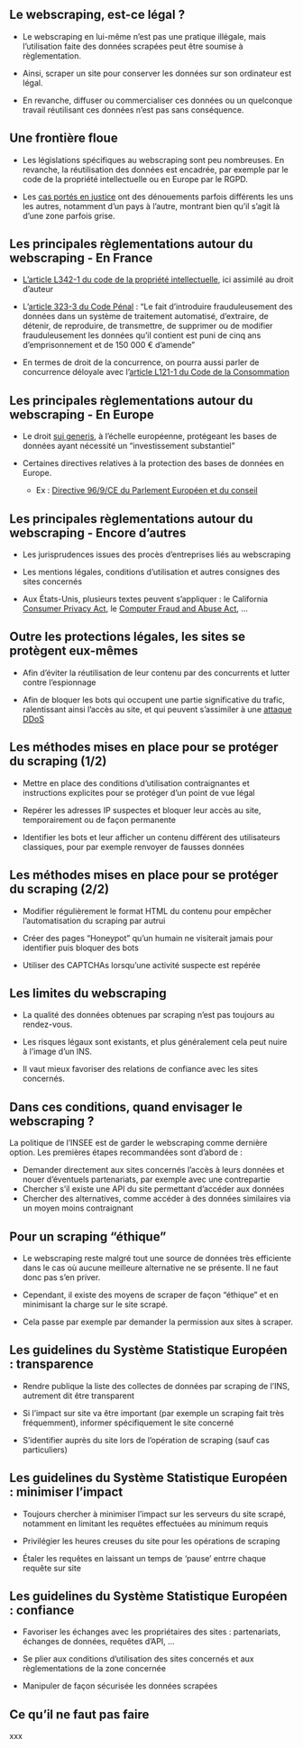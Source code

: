 ## Le webscraping, est-ce légal ?

- Le webscraping en lui-même n'est pas une pratique illégale, mais l'utilisation faite des données scrapées peut être soumise à règlementation.

- Ainsi, scraper un site pour conserver les données sur son ordinateur est légal.

- En revanche, diffuser ou commercialiser ces données ou un quelconque travail réutilisant ces données n'est pas sans conséquence.


## Une frontière floue

- Les législations spécifiques au webscraping sont peu nombreuses. En revanche, la réutilisation des données est encadrée, par exemple par le code de la propriété intellectuelle ou en Europe par le RGPD.

- Les [cas portés en justice](https://devm.io/law-net-culture/data-scraping-cases-165385) ont des dénouements parfois différents les uns les autres, notamment d'un pays à l'autre, montrant bien qu'il s'agit là d'une zone parfois grise.


## Les principales règlementations autour du webscraping - En France

- [L'article L342-1 du code de la propriété intellectuelle](https://www.legifrance.gouv.fr/codes/article_lc/LEGIARTI000006279247), ici assimilé au droit d'auteur

- L'[article 323-3 du Code Pénal](https://www.legifrance.gouv.fr/codes/article_lc/LEGIARTI000030939448) : "Le fait d'introduire frauduleusement des données dans un système de traitement automatisé, d'extraire, de détenir, de reproduire, de transmettre, de supprimer ou de modifier frauduleusement les données qu'il contient est puni de cinq ans d'emprisonnement et de 150 000 € d'amende"

- En termes de droit de la concurrence, on pourra aussi parler de concurrence déloyale avec l'[article L121-1 du Code de la Consommation](https://www.legifrance.gouv.fr/codes/article_lc/LEGIARTI000032227301/)


## Les principales règlementations autour du webscraping - En Europe

- Le droit [sui generis](https://fr.wikipedia.org/wiki/Sui_generis), à l'échelle européenne, protégeant les bases de données ayant nécessité un "investissement substantiel"

- Certaines directives relatives à la protection des bases de données en Europe.
    - Ex : [Directive 96/9/CE du Parlement Européen et du conseil](https://eur-lex.europa.eu/LexUriServ/LexUriServ.do?uri=CELEX:31996L0009:fr:HTML)


## Les principales règlementations autour du webscraping - Encore d'autres

- Les jurisprudences issues des procès d'entreprises liés au webscraping

- Les mentions légales, conditions d'utilisation et autres consignes des sites concernés

- Aux États-Unis, plusieurs textes peuvent s'appliquer : le California [Consumer Privacy Act](https://oag.ca.gov/privacy/ccpa), le [Computer Fraud and Abuse Act](https://www.nacdl.org/Landing/ComputerFraudandAbuseAct), ...


## Outre les protections légales, les sites se protègent eux-mêmes

- Afin d'éviter la réutilisation de leur contenu par des concurrents et lutter contre l'espionnage

- Afin de bloquer les bots qui occupent une partie significative du trafic, ralentissant ainsi l'accès au site, et qui peuvent s'assimiler à une [attaque DDoS](https://fr.wikipedia.org/wiki/Attaque_par_d%C3%A9ni_de_service)


## Les méthodes mises en place pour se protéger du scraping (1/2)

- Mettre en place des conditions d'utilisation contraignantes et instructions explicites pour se protéger d'un point de vue légal

- Repérer les adresses IP suspectes et bloquer leur accès au site, temporairement ou de façon permanente

- Identifier les bots et leur afficher un contenu différent des utilisateurs classiques, pour par exemple renvoyer de fausses données


## Les méthodes mises en place pour se protéger du scraping (2/2)

- Modifier régulièrement le format HTML du contenu pour empêcher l'automatisation du scraping par autrui

- Créer des pages "Honeypot" qu'un humain ne visiterait jamais pour identifier puis bloquer des bots

- Utiliser des CAPTCHAs lorsqu'une activité suspecte est repérée


## Les limites du webscraping

- La qualité des données obtenues par scraping n'est pas toujours au rendez-vous.

- Les risques légaux sont existants, et plus généralement cela peut nuire à l'image d'un INS.

- Il vaut mieux favoriser des relations de confiance avec les sites concernés.


## Dans ces conditions, quand envisager le webscraping ?

La politique de l'INSEE est de garder le webscraping comme dernière option. Les premières étapes recommandées sont d'abord de :

- Demander directement aux sites concernés l'accès à leurs données et nouer d'éventuels partenariats, par exemple avec une contrepartie
- Chercher s'il existe une API du site permettant d'accéder aux données
- Chercher des alternatives, comme accéder à des données similaires via un moyen moins contraignant


## Pour un scraping "éthique"

- Le webscraping reste malgré tout une source de données très efficiente dans le cas où aucune meilleure alternative ne se présente. Il ne faut donc pas s'en priver.

- Cependant, il existe des moyens de scraper de façon "éthique" et en minimisant la charge sur le site scrapé.

- Cela passe par exemple par demander la permission aux sites à scraper.


## Les guidelines du Système Statistique Européen : transparence

- Rendre publique la liste des collectes de données par scraping de l'INS, autrement dit être transparent

- Si l'impact sur site va être important (par exemple un scraping fait très fréquemment), informer spécifiquement le site concerné

- S'identifier auprès du site lors de l'opération de scraping (sauf cas particuliers)


## Les guidelines du Système Statistique Européen : minimiser l'impact

- Toujours chercher à minimiser l'impact sur les serveurs du site scrapé, notamment en limitant les requêtes effectuées au minimum requis

- Privilégier les heures creuses du site pour les opérations de scraping

- Étaler les requêtes en laissant un temps de 'pause' entrre chaque requête sur site


## Les guidelines du Système Statistique Européen : confiance

- Favoriser les échanges avec les propriétaires des sites : partenariats, échanges de données, requêtes d'API, ...

- Se plier aux conditions d'utilisation des sites concernés et aux règlementations de la zone concernée

- Manipuler de façon sécurisée les données scrapées


## Ce qu'il ne faut pas faire

xxx